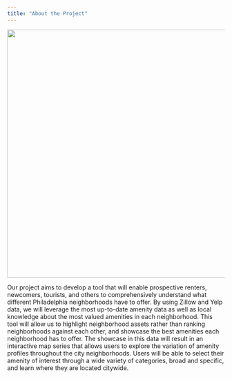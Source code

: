 ```yaml
---
title: "About the Project"
---
```


<!-- Use a grid -->
::: {.grid}

<!-- Left column has a width of 4/12 and shows a picture of me -->
::: {.g-col-4}
![](images/amenitywordcloud.jpg){width=6in}
:::

<!-- Text gets a column with width 8/12 -->
::: {.g-col-8}

Our project aims to develop a tool that will enable prospective renters, newcomers, tourists, and others to comprehensively understand what different Philadelphia neighborhoods have to offer. 
By using Zillow and Yelp data, we will leverage the most up-to-date amenity data as well as local knowledge about the most valued amenities in each neighborhood. 
This tool will allow us to highlight neighborhood assets rather than ranking neighborhoods against each other, and showcase the best amenities each neighborhood has to offer.
The showcase in this data will result in an interactive map series that allows users to explore the variation of amenity profiles throughout the city neighborhoods. 
Users will be able to select their amenity of interest through a wide variety of categories, broad and specific, and learn where they are located citywide. 
<br>
</br>


::: 

:::



